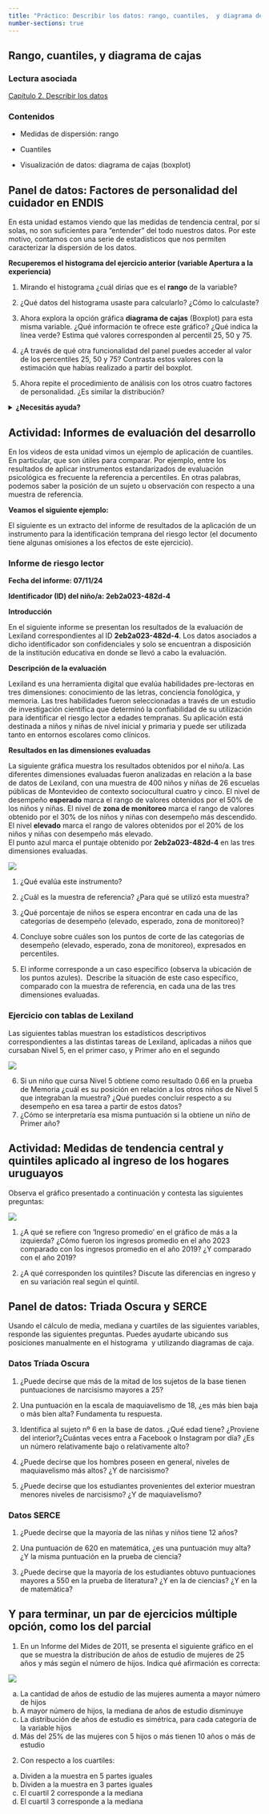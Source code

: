 ```yaml
---
title: "Práctico: Describir los datos: rango, cuantiles,  y diagrama de cajas (S03)"
number-sections: true
---
```


## Rango, cuantiles, y diagrama de cajas

### Lectura asociada

[Capítulo 2. Describir los datos](https://almadana.github.io/libro_cuanti/02-Describing_Data.html)

### Contenidos

-   Medidas de dispersión: rango

-   Cuantiles

-   Visualización de datos: diagrama de cajas (boxplot)

## Panel de datos: Factores de personalidad del cuidador en ENDIS

En esta unidad estamos viendo que las medidas de tendencia central, por sí solas, no son suficientes para “entender” del todo nuestros datos. Por este motivo, contamos con una serie de estadísticos que nos permiten caracterizar la dispersión de los datos.

**Recuperemos el histograma del ejercicio anterior (variable Apertura a la experiencia)**

1.  Mirando el histograma ¿cuál dirías que es el **rango** de la variable?

2.  ¿Qué datos del histograma usaste para calcularlo? ¿Cómo lo calculaste?

3.  Ahora explora la opción gráfica **diagrama de cajas** (Boxplot) para esta misma variable. ¿Qué información te ofrece este gráfico? ¿Qué indica la línea verde? Estima qué valores corresponden al percentil 25, 50 y 75. 

4.  ¿A través de qué otra funcionalidad del panel puedes acceder al valor de los percentiles 25, 50 y 75? Contrasta estos valores con la estimación que habías realizado a partir del boxplot. 

5.  Ahora repite el procedimiento de análisis con los otros cuatro factores de personalidad. ¿Es similar la distribución?

<details>

<summary><strong>¿Necesitás ayuda?</strong></summary>

![](imgs/2_boxplot.png)

</details>

## Actividad: Informes de evaluación del desarrollo

En los videos de esta unidad vimos un ejemplo de aplicación de cuantiles. En particular, que son útiles para comparar. Por ejemplo, entre los resultados de aplicar instrumentos estandarizados de evaluación psicológica es frecuente la referencia a percentiles. En otras palabras, podemos saber la posición de un sujeto u observación con respecto a una muestra de referencia. 

**Veamos el siguiente ejemplo:**

El siguiente es un extracto del informe de resultados de la aplicación de un instrumento para la identificación temprana del riesgo lector (el documento tiene algunas omisiones a los efectos de este ejercicio). 

### Informe de riesgo lector

**Fecha del informe: 07/11/24**

**Identificador (ID) del niño/a: 2eb2a023-482d-4**

**Introducción**

En el siguiente informe se presentan los resultados de la evaluación de Lexiland correspondientes al ID **2eb2a023-482d-4**. Los datos asociados a dicho identificador son confidenciales y solo se encuentran a disposición de la institución educativa en donde se llevó a cabo la evaluación.

**Descripción de la evaluación**

Lexiland es una herramienta digital que evalúa habilidades pre-lectoras en tres dimensiones: conocimiento de las letras, conciencia fonológica, y memoria. Las tres habilidades fueron seleccionadas a través de un estudio de investigación científica que determinó la confiabilidad de su utilización para identificar el riesgo lector a edades tempranas. Su aplicación está destinada a niños y niñas de nivel inicial y primaria y puede ser utilizada tanto en entornos escolares como clínicos.

**Resultados en las dimensiones evaluadas**

La siguiente gráfica muestra los resultados obtenidos por el niño/a. Las diferentes dimensiones evaluadas fueron analizadas en relación a la base de datos de Lexiland, con una muestra de 400 niños y niñas de 26 escuelas públicas de Montevideo de contexto sociocultural cuatro y cinco. El nivel de desempeño **esperado** marca el rango de valores obtenidos por el 50% de los niños y niñas. El nivel de **zona de monitoreo** marca el rango de valores obtenido por el 30% de los niños y niñas con desempeño más descendido. El nivel **elevado** marca el rango de valores obtenidos por el 20% de los niños y niñas con desempeño más elevado.\
El punto azul marca el puntaje obtenido por **2eb2a023-482d-4** en las tres dimensiones evaluadas.

![](imgs/3_lexiland.png)

1.  ¿Qué evalúa este instrumento?

2.  ¿Cuál es la muestra de referencia? ¿Para qué se utilizó esta muestra?

3.  ¿Qué porcentaje de niños se espera encontrar en cada una de las categorías de desempeño (elevado, esperado, zona de monitoreo)?

4.  Concluye sobre cuáles son los puntos de corte de las categorías de desempeño (elevado, esperado, zona de monitoreo), expresados en percentiles. 

5.  El informe corresponde a un caso específico (observa la ubicación de los puntos azules).  Describe la situación de este caso específico, comparado con la muestra de referencia, en cada una de las tres dimensiones evaluadas.

### Ejercicio con tablas de Lexiland

Las siguientes tablas muestran los estadísticos descriptivos correspondientes a las distintas tareas de Lexiland, aplicadas a niños que cursaban Nivel 5, en el primer caso, y Primer año en el segundo

![](imgs/3_lexiland_tablas.png)

6.  Si un niño que cursa Nivel 5 obtiene como resultado 0.66 en la prueba de Memoria ¿cuál es su posición en relación a los otros niños de Nivel 5 que integraban la muestra? ¿Qué puedes concluir respecto a su desempeño en esa tarea a partir de estos datos?
7.  ¿Cómo se interpretaría esa misma puntuación si la obtiene un niño de Primer año? 

## Actividad: Medidas de tendencia central y quintiles aplicado al ingreso de los hogares uruguayos

Observa el gráfico presentado a continuación y contesta las siguientes preguntas:

![](imgs/3_ingreso.png)

1.  ¿A qué se refiere con ‘Ingreso promedio’ en el gráfico de más a la izquierda? ¿Cómo fueron los ingresos promedio en el año 2023 comparado con los ingresos promedio en el año 2019? ¿Y comparado con el año 2019?

2.  ¿A qué corresponden los quintiles? Discute las diferencias en ingreso y en su variación real según el quintil.

## Panel de datos: Triada Oscura y SERCE

Usando el cálculo de media, mediana y cuartiles de las siguientes variables, responde las siguientes preguntas. Puedes ayudarte ubicando sus posiciones manualmente en el histograma  y utilizando diagramas de caja. 

### Datos Tríada Oscura

1.  ¿Puede decirse que más de la mitad de los sujetos de la base tienen puntuaciones de narcisismo mayores a 25?

2.  Una puntuación en la escala de maquiavelismo de 18, ¿es más bien baja o más bien alta? Fundamenta tu respuesta.

3.  Identifica al sujeto nº 6 en la base de datos. ¿Qué edad tiene? ¿Proviene del interior?¿Cuántas veces entra a Facebook o Instagram por día? ¿Es un número relativamente bajo o relativamente alto?

4.  ¿Puede decirse que los hombres poseen en general, niveles de maquiavelismo más altos? ¿Y de narcisismo? 

5.  ¿Puede decirse que los estudiantes provenientes del exterior muestran menores niveles de narcisismo? ¿Y de maquiavelismo?

### Datos SERCE

1.  ¿Puede decirse que la mayoría de las niñas y niños tiene 12 años? 

2.  Una puntuación de 620 en matemática, ¿es una puntuación muy alta? ¿Y la misma puntuación en la prueba de ciencia?

3.  ¿Puede decirse que la mayoría de los estudiantes obtuvo puntuaciones mayores a 550 en la prueba de literatura? ¿Y en la de ciencias? ¿Y en la de matemática?\

## Y para terminar, un par de ejercicios múltiple opción, como los del parcial

1.  En un Informe del Mides de 2011, se presenta el siguiente gráfico en el que se muestra la distribución de años de estudio de mujeres de 25 años y más según el número de hijos. Indica qué afirmación es correcta:

![](imgs/3_censo_ine.png)

a.  La cantidad de años de estudio de las mujeres aumenta a mayor número de hijos
b.  A mayor número de hijos, la mediana de años de estudio disminuye
c.  La distribución de años de estudio es simétrica, para cada categoría de la variable hijos
d.  Más del 25% de las mujeres con 5 hijos o más tienen 10 años o más de estudio

<!-- -->

2.  Con respecto a los cuartiles:

<!-- -->

a.  Dividen a la muestra en 5 partes iguales
b.  Dividen a la muestra en 3 partes iguales
c.  El cuartil 2 corresponde a la mediana
d.  El cuartil 3 corresponde a la mediana
